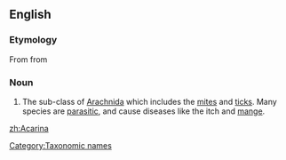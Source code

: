 ==English==

===Etymology===
{{wikipedia}}
From {{NL.}} from {{etyl|grc|en}} {{term|ἀκαρί||mite|tr=akari|lang=grc|sc=polytonic}}

===Noun===
{{infl|en|noun|g=p}}

# {{Zoölogy}} The sub-class of [[Arachnida]] which includes the [[mite]]s and [[tick]]s. Many species are [[parasitic]], and cause diseases like the itch and [[mange]].

[[Category:Taxonomic names]]

[[zh:Acarina]]